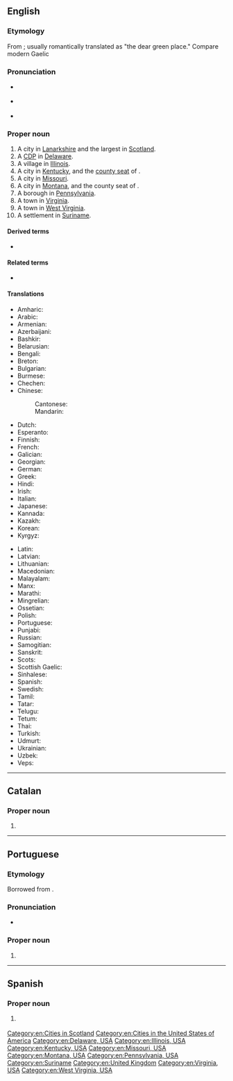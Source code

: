 ==English==

===Etymology===
From {{der|en|cel-bry-pro|*glas cu||green hollow}}; usually romantically translated as "the dear green place." Compare modern Gaelic {{m|gd|Glaschu|}}

===Pronunciation===
* {{a|RP}} {{IPA|en|/ˈɡlɑːz.ɡəʊ/|/ˈɡlæz.ɡəʊ/}}
* {{a|GA}} {{IPA|en|/ˈɡlæz.ɡoʊ/}}
* {{a|Scotland}} {{IPA|en|/ˈɡlaz.ɡo/|qual2=dialectally/locally|/ˈɡlez.ɡə/|/ˈɡles.kə/}}

===Proper noun===
{{wikipedia}}
{{en-proper noun}}

# A city in [[Lanarkshire]] and the largest in [[Scotland]].
# A [[CDP]] in [[Delaware]].
# A village in [[Illinois]].
# A city in [[Kentucky]], and the [[county seat]] of {{l|en|Barren County}}.
# A city in [[Missouri]].
# A city in [[Montana]], and the county seat of {{l|en|Valley County}}.
# A borough in [[Pennsylvania]].
# A town in [[Virginia]].
# A town in [[West Virginia]].
# A settlement in [[Suriname]].

====Derived terms====
* {{l|en|New Glasgow}}

====Related terms====
* {{l|en|Glaswegian}}

====Translations====
{{trans-top|the city Glasgow}}
* Amharic: {{t|am|ግላዝጎ}}
* Arabic: {{t|ar|غْلَاسْكُو|m}}
* Armenian: {{t+|hy|Գլազգո}}
* Azerbaijani: {{t|az|Qlazqo}}
* Bashkir: {{t|ba|Гла́зго}}
* Belarusian: {{t|be|Глазга|f}}
* Bengali: {{t|bn|গ্লাসগো}}
* Breton: {{t|br|Glasc'ho}}
* Bulgarian: {{t|bg|Глазгоу|m}}
* Burmese: {{t|my|[[ဂလပ်စဂိုး]][[မြို့]]}}
* Chechen: {{t|ce|Глазго}}
* Chinese:
*: Cantonese: {{t|yue|格拉斯哥|tr=gaak3 laai1 si1 go1}}
*: Mandarin: {{t+|cmn|格拉斯哥|tr=Gélāsīgē|sc=Hani}}
* Dutch: {{t|nl|Glasgow}}
* Esperanto: {{t|eo|Glasgovo}}
* Finnish: {{t+|fi|Glasgow}}
* French: {{t+|fr|Glasgow|f}}
* Galician: {{t|gl|Glasgow}}
* Georgian: {{t|ka|გლაზგო}}
* German: {{t+|de|Glasgow|n}}
* Greek: {{t+|el|Γλασκώβη}}
* Hindi: {{t|hi|ग्लासगो}}
* Irish: {{t|ga|Glaschú|m}}
* Italian: {{t|it|Glasgow}}
* Japanese: {{t|ja|グラスゴー|tr=Gurasugō}}
* Kannada: {{t|kn|ಗ್ಲ್ಯಾಸ್ಗೋ}}
* Kazakh: {{t|kk|Глазго}}
* Korean: {{t|ko|글래스고|tr=Geullaeseugo}}
* Kyrgyz: {{t|ky|Глазго}}
{{trans-mid}}
* Latin: {{t|la|Glasgovia}}
* Latvian: {{t|lv|Glāzgova|f}}
* Lithuanian: {{t|lt|Glazgas|m}}
* Macedonian: {{t|mk|Глазгов|tr=Glázgov}}
* Malayalam: {{t|ml|ഗ്ലാസ്ഗോ}}
* Manx: {{t|gv|Glaschu|m}}
* Marathi: {{t|mr|ग्लासगो}}
* Mingrelian: {{t|xmf|გლაზგო}}
* Ossetian: {{t|os|Глазго}}
* Polish: {{t+|pl|Glasgow|n}}
* Portuguese: {{t+|pt|Glasgow}}
* Punjabi: {{t|pa|ਗਲਾਸਗੋ}}
* Russian: {{t+|ru|Гла́зго|m}}
* Samogitian: {{t|sgs|Glazgos}}
* Sanskrit: {{t|sa|ग्लास्गो}}
* Scots: {{t|sco|Glesca}}
* Scottish Gaelic: {{t|gd|Glaschu}}
* Sinhalese: {{t|si|ග්ලාස්ගෝ}}
* Spanish: {{t+|es|Glasgow}}
* Swedish: {{t|sv|Glasgow}}
* Tamil: {{t|ta|கிளாஸ்கோ}}
* Tatar: {{t|tt|Glazgo}}
* Telugu: {{t|te|గ్లాస్గో}}
* Tetum: {{t|tet|Glázgua}}
* Thai: {{t|th|กลาสโกว์|tr=glàat-goh}}
* Turkish: {{t|tr|Glasgow}}
* Udmurt: {{t|udm|Глазго}}
* Ukrainian: {{t|uk|Глазго|m}}
* Uzbek: {{t|uz|Glazgo}}
* Veps: {{t|vep|Glazgo}}
{{trans-bottom}}

[[Category:en:Cities in Scotland]]
[[Category:en:Cities in the United States of America]]
[[Category:en:Delaware, USA]]
[[Category:en:Illinois, USA]]
[[Category:en:Kentucky, USA]]
[[Category:en:Missouri, USA]]
[[Category:en:Montana, USA]]
[[Category:en:Pennsylvania, USA]]
[[Category:en:Suriname]]
[[Category:en:United Kingdom]]
[[Category:en:Virginia, USA]]
[[Category:en:West Virginia, USA]]

----

==Catalan==

===Proper noun===
{{ca-proper noun|m}}

# {{l|en|Glasgow}}

----

==Portuguese==

===Etymology===
Borrowed from {{bor|pt|en|Glasgow}}.

===Pronunciation===
* {{a|Brazil}} {{IPA|pt|/ˈɡlaz.ɡow/}}

===Proper noun===
{{pt-proper noun|f}}

# {{place|pt|city|c/Scotland|t1=Glasgow}}

----

==Spanish==
{{wikipedia|lang=es}}

===Proper noun===
{{es-proper noun}}

# {{l|en|Glasgow}} {{gloss|the city Glasgow}}